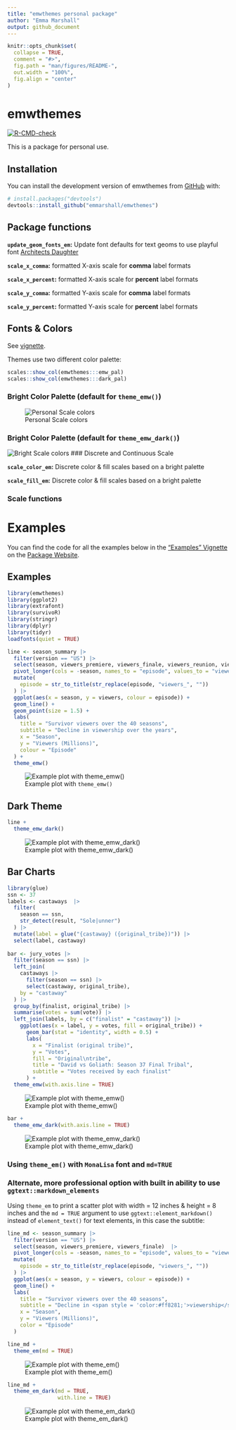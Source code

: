 ```yaml
---
title: "emwthemes personal package"
author: "Emma Marshall"
output: github_document
---
```


<!-- README.md is generated from README.Rmd. Please edit that file -->

```r
knitr::opts_chunk$set(
  collapse = TRUE,
  comment = "#>",
  fig.path = "man/figures/README-",
  out.width = "100%",
  fig.align = "center"
)

```

# emwthemes

<!-- badges: start -->

[![R-CMD-check](https://github.com/emmarshall/emwthemes/actions/workflows/R-CMD-check.yaml/badge.svg)](https://github.com/emmarshall/emwthemes/actions/workflows/R-CMD-check.yaml)

<!-- badges: end -->

This is a package for personal use. 

## Installation

You can install the development version of emwthemes from [GitHub](https://github.com/) with:

``` r
# install.packages("devtools")
devtools::install_github("emmarshall/emwthemes")
```

## Package functions

**`update_geom_fonts_em`:** Update font defaults for text geoms to use playful font [Architects Daughter](https://fonts.google.com/specimen/Architects+Daughter)

**`scale_x_comma`:** formatted X-axis scale for **comma** label formats

**`scale_x_percent`:** formatted X-axis scale for **percent** label formats

**`scale_y_comma`:** formatted Y-axis scale for **comma** label formats

**`scale_y_percent`:** formatted Y-axis scale for **percent** label formats

## Fonts & Colors

See [vignette]().

Themes use two different color palette:

```r
scales::show_col(emwthemes:::emw_pal)
scales::show_col(emwthemes:::dark_pal)
```

### Bright Color Palette (default for `theme_emw()`)
![Personal Scale colors](man/figures/README-colors-1.png)

### Bright Color Palette (default for `theme_emw_dark()`)
![Bright Scale colors](man/figures/README-colors-2.png)
### Discrete and Continuous Scale

**`scale_color_em`:** Discrete color & fill scales based on a bright palette

**`scale_fill_em`:** Discrete color & fill scales based on a bright palette

### Scale functions

# Examples

You can find the code for all the examples below in the ["Examples" Vignette]() on the [Package Website]().


## Examples

```r

library(emwthemes)
library(ggplot2)
library(extrafont)
library(survivoR)
library(stringr)
library(dplyr)
library(tidyr)
loadfonts(quiet = TRUE)

line <- season_summary |> 
  filter(version == "US") |> 
  select(season, viewers_premiere, viewers_finale, viewers_reunion, viewers_mean)  |> 
  pivot_longer(cols = -season, names_to = "episode", values_to = "viewers") |> 
  mutate(
    episode = str_to_title(str_replace(episode, "viewers_", ""))
  ) |> 
  ggplot(aes(x = season, y = viewers, colour = episode)) +
  geom_line() +
  geom_point(size = 1.5) +
  labs(
    title = "Survivor viewers over the 40 seasons",
    subtitle = "Decline in viewership over the years",
    x = "Season",
    y = "Viewers (Millions)",
    colour = "Episode"
  ) +
  theme_emw() 
```

![Example plot with `theme_emw()`](man/figures/README-survivor-viewers-1.png)

## Dark Theme 

```r

line +
  theme_emw_dark()

```

![Example plot with theme_emw_dark()](man/figures/README-survivor-viewers-dark-1.png)

## Bar Charts


```r
library(glue)
ssn <- 37
labels <- castaways  |> 
  filter(
    season == ssn,
    str_detect(result, "Sole|unner")
  ) |> 
  mutate(label = glue("{castaway} ({original_tribe})")) |> 
  select(label, castaway)
 
bar <- jury_votes |> 
  filter(season == ssn) |> 
  left_join(
    castaways |> 
      filter(season == ssn) |> 
      select(castaway, original_tribe),
    by = "castaway"
  ) |> 
  group_by(finalist, original_tribe) |> 
  summarise(votes = sum(vote)) |> 
  left_join(labels, by = c("finalist" = "castaway")) |> 
    ggplot(aes(x = label, y = votes, fill = original_tribe)) +
      geom_bar(stat = "identity", width = 0.5) +
      labs(
        x = "Finalist (original tribe)",
        y = "Votes",
        fill = "Original\ntribe",
        title = "David vs Goliath: Season 37 Final Tribal",
        subtitle = "Votes received by each finalist"
      ) +
  theme_emw(with.axis.line = TRUE) 

```


![Example plot with theme_emw()](man/figures/README-bar-main-1.png)


```r

bar +
  theme_emw_dark(with.axis.line = TRUE) 
```

![Example plot with theme_emw_dark()](man/figures/README-bar-dark-1.png)



### Using `theme_em()` with `MonaLisa` font and `md=TRUE`

### Alternate, more professional option with built in ability to use `ggtext::markdown_elements`

Using `theme_em` to print a scatter plot with width = 12 inches & height = 8 inches and the `md = TRUE` argument to use `ggtext::element_markdown()` instead of `element_text()` for text elements, in this case the subtitle:

```r
line_md <- season_summary |> 
  filter(version == "US") |> 
  select(season, viewers_premiere, viewers_finale)  |> 
  pivot_longer(cols = -season, names_to = "episode", values_to = "viewers") |> 
  mutate(
    episode = str_to_title(str_replace(episode, "viewers_", ""))
  ) |> 
  ggplot(aes(x = season, y = viewers, colour = episode)) +
  geom_line() +
  labs(
    title = "Survivor viewers over the 40 seasons",
    subtitle = "Decline in <span style = 'color:#ff8281;'>viewership</span> over time",
    x = "Season",
    y = "Viewers (Millions)",
    color = "Episode"
  ) 
```

```r
line_md +
  theme_em(md = TRUE) 

```

![Example plot with theme_em()](man/figures/README-line-main-1.png)

```r
line_md +
  theme_em_dark(md = TRUE,
                with.line = TRUE) 

```

![Example plot with theme_em_dark()](man/figures/README-line-dark-1.png)

